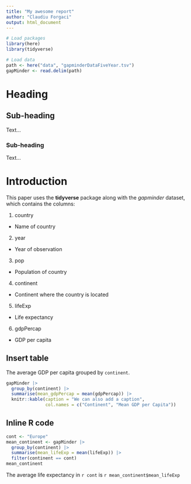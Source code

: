 ```yaml
---
title: "My awesome report"
author: "Claudiu Forgaci"
output: html_document
---
```


```r
# Load packages
library(here)
library(tidyverse)
```

```r
# Load data
path <- here("data", "gapminderDataFiveYear.tsv")
gapMinder <- read.delim(path)
```

# Heading

## Sub-heading

Text...

### Sub-heading

Text...

# Introduction

<!-- This is a note -->

This paper uses the **tidyverse** package along with the *gapminder* dataset, which contains the columns:

1.  country

-   Name of country

2.  year

-   Year of observation

3.  pop

-   Population of country

4.  continent

-   Continent where the country is located

5.  lifeExp

-   Life expectancy

6.  gdpPercap

-   GDP per capita

## Insert table

The average GDP per capita grouped by `continent`.

```r
gapMinder |> 
  group_by(continent) |> 
  summarise(mean_gdpPercap = mean(gdpPercap)) |> 
  knitr::kable(caption = "We can also add a caption",
               col.names = c("Continent", "Mean GDP per Capita"))
```

## Inline R code

```r
cont <- "Europe"
mean_continent <- gapMinder |> 
  group_by(continent) |> 
  summarise(mean_lifeExp = mean(lifeExp)) |> 
  filter(continent == cont)
mean_continent
```

The average life expectancy in `r cont` is `r mean_continent$mean_lifeExp`

